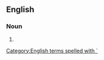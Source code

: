 ==English==

===Noun===
{{en-noun}}

# {{alternative spelling of|Hawaiian|lang=en}}

[[Category:English terms spelled with `]]